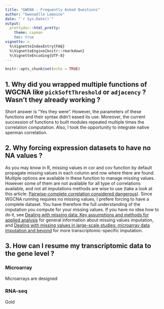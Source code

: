 ```yaml
---
title: "GWENA - Frequently Asked Questions"
author: "Gwenaëlle Lemoine"
date: "`r Sys.Date()`"
output: 
  prettydoc::html_pretty:
    theme: cayman
    toc: true
vignette: >
  %\VignetteIndexEntry{FAQ}
  %\VignetteEngine{knitr::rmarkdown}
  %\VignetteEncoding{UTF-8}
---
```


```r
knitr::opts_chunk$set(echo = TRUE)
```

## 1. Why did you wrapped multiple functions of WGCNA like `pickSoftThreshold` or `adjacency` ? Wasn't they already working ?

Short answer is "Yes they were". However, the parameters of these functions and their syntax didn't eased its use. Moreover, the current succession of functions to built modules repeated multiple times the correlation computation. Also, I took the opportunity to integrate native sperman correlation.

## 2. Why forcing expression datasets to have no NA values ?

As you may know in R, missing values in cor and cov function by default propagate missing values in each column and row where there are found. Multiple options are available in these function to manage missing values. However some of them are not available for all type of correlations available, and not all imputations methods are wise to use (take a look at this article: [Pairwise-complete correlation considered dangerous](https://bwlewis.github.io/covar/missing.html)).
Since WGCNA running requires no missing values, I prefere forcing to have a complete dataset. You have therefore the full understanding of the imputation you compute for your missing values. If you have no idea how to do it, see [Dealing with missing data:  Key assumptions and methods for applied analysis](https://www.bu.edu/sph/files/2014/05/Marina-tech-report.pdf) for general information about missing values imputation, and [Dealing with missing values in large-scale studies: microarray data imputation and beyond](https://academic.oup.com/bib/article/11/2/253/216449) for more transcriptomic-specific imputation.

## 3. How can I resume my transcriptomic data to the gene level ?

### Microarray 

Microarrays are designed 

### RNA-seq

Gold
